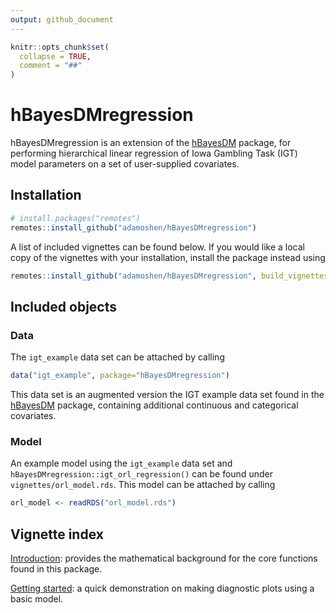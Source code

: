 ```yaml
---
output: github_document
---
```


<!-- README.md is generated from README.Rmd. Please edit that file -->

```r
knitr::opts_chunk$set(
  collapse = TRUE,
  comment = "##"
)
```

# hBayesDMregression

hBayesDMregression is an extension of the [hBayesDM](https://github.com/CCS-Lab/hBayesDM) package,
for performing hierarchical linear regression of Iowa Gambling Task (IGT) model parameters on a set
of user-supplied covariates.

## Installation

``` r
# install.packages("remotes")
remotes::install_github("adamoshen/hBayesDMregression")
```

A list of included vignettes can be found below. If you would like a local copy of the vignettes
with your installation, install the package instead using

``` r
remotes::install_github("adamoshen/hBayesDMregression", build_vignettes=TRUE)
```

## Included objects

### Data

The `igt_example` data set can be attached by calling

``` r
data("igt_example", package="hBayesDMregression")
```

This data set is an augmented version the IGT example data set found in the
[hBayesDM](https://github.com/CCS-Lab/hBayesDM) package, containing additional continuous and
categorical covariates.

### Model

An example model using the `igt_example` data set and `hBayesDMregression::igt_orl_regression()` can
be found under `vignettes/orl_model.rds`. This model can be attached by calling

``` r
orl_model <- readRDS("orl_model.rds")
```

## Vignette index

[Introduction](https://adamoshen.github.io/hBayesDMregression/introduction.html): provides the
mathematical background for the core functions found in this package.

[Getting started](https://adamoshen.github.io/hBayesDMregression/getting-started.html): a quick
demonstration on making diagnostic plots using a basic model.
